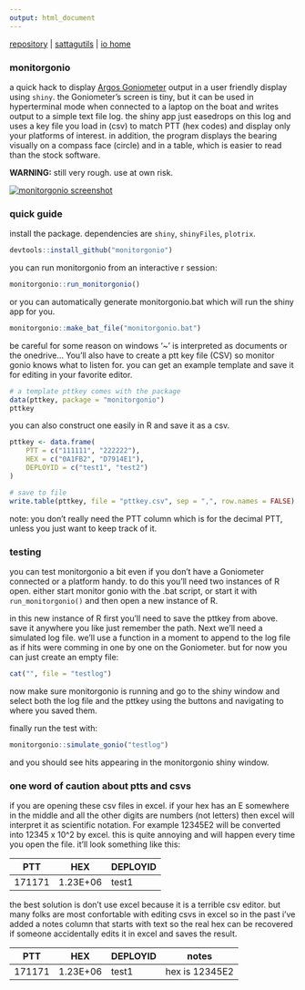 ```yaml
---
output: html_document
---
```


[repository](https://github.com/williamcioffi/monitorgonio) | [sattagutils](https://williamcioffi.github.io/sattagutils) | [io home](https://williamcioffi.github.io)

### monitorgonio
a quick hack to display [Argos Goniometer](https://www.clsamerica.com/argos-goniometer) output in a user friendly display using `shiny`. the Goniometer's screen is tiny, but it can be used in hyperterminal mode when connected to a laptop on the boat and writes output to a simple text file log. the shiny app just easedrops on this log and uses a key file you load in (csv) to match PTT (hex codes) and display only your platforms of interest. in addition, the program displays the bearing visually on a compass face (circle) and in a table, which is easier to read than the stock software.

**WARNING:** still very rough. use at own risk.

[![monitorgonio screenshot](images/inaction.gif)](ss.html)

### quick guide
install the package. dependencies are `shiny`, `shinyFiles`, `plotrix`.

```r
devtools::install_github("monitorgonio")
```

you can run monitorgonio from an interactive r session:

```r
monitorgonio::run_monitorgonio()
```

or you can automatically generate monitorgonio.bat which will run the shiny app for you.

```r
monitorgonio::make_bat_file("monitorgonio.bat")
```

be careful for some reason on windows '~' is interpreted as documents or the onedrive... You'll also have to create a ptt key file (CSV) so monitor gonio knows what to listen for. you can get an example template and save it for editing in your favorite editor.

```r
# a template pttkey comes with the package
data(pttkey, package = "monitorgonio")
pttkey
```
you can also construct one easily in R and save it as a csv.

```r
pttkey <- data.frame(
	PTT = c("111111", "222222"),
 	HEX = c("0A1FB2", "D7914E1"), 
	DEPLOYID = c("test1", "test2")
)

# save to file
write.table(pttkey, file = "pttkey.csv", sep = ",", row.names = FALSE)
```

note: you don't really need the PTT column which is for the decimal PTT, unless you just want to keep track of it.

### testing 
you can test monitorgonio a bit even if you don't have a Goniometer connected or a platform handy. to do this you'll need two instances of R open. either start monitor gonio with the .bat script, or start it with ```run_monitorgonio()``` and then open a new instance of R.

in this new instance of R first you'll need to save the pttkey from above. save it anywhere you like just remember the path. Next we'll need a simulated log file. we'll use a function in a moment to append to the log file as if hits were comming in one by one on the Goniometer. but for now you can just create an empty file:

```r
cat("", file = "testlog")
```

now make sure monitorgonio is running and go to the shiny window and select both the log file and the pttkey using the buttons and navigating to where you saved them.

finally run the test with: 

```r
monitorgonio::simulate_gonio("testlog")
```

and you should see hits appearing in the monitorgonio shiny window.

### one word of caution about ptts and csvs
if you are opening these csv files in excel. if your hex has an E somewhere in the middle and all the other digits are numbers (not letters) then excel will interpret it as scientific notation. For example 12345E2 will be converted into 12345  x 10^2 by excel. this is quite annoying and will happen every time you open the file. it'll look something like this:

|PTT|HEX|DEPLOYID|
|----|----|----|
|171171|1.23E+06|test1|

the best solution is don't use excel because it is a terrible csv editor. but many folks are most confortable with editing csvs in excel so in the past i've added a notes column that starts with text so the real hex can be recovered if someone accidentally edits it in excel and saves the result.

|PTT|HEX|DEPLOYID|notes|
|----|----|----|----|
171171|1.23E+06|test1|hex is 12345E2|


